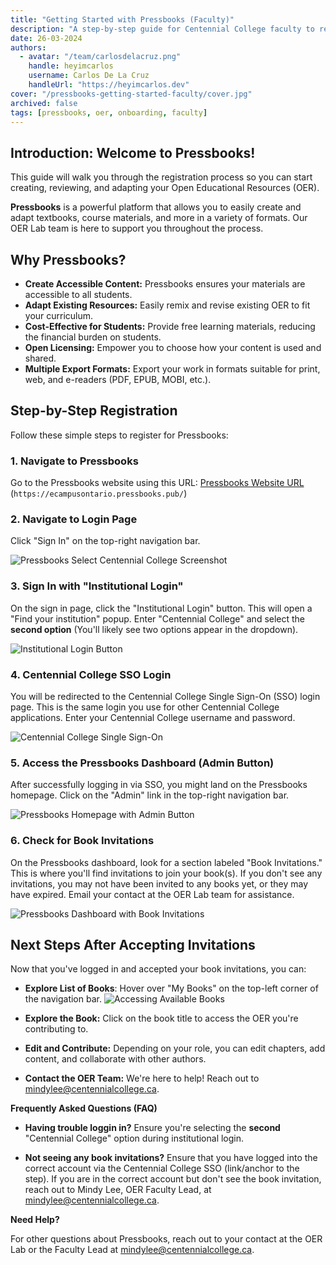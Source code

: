 ```yaml
---
title: "Getting Started with Pressbooks (Faculty)"
description: "A step-by-step guide for Centennial College faculty to register for Pressbooks and start creating Open Educational Resources (OER)."
date: 26-03-2024
authors:
  - avatar: "/team/carlosdelacruz.png"
    handle: heyimcarlos
    username: Carlos De La Cruz
    handleUrl: "https://heyimcarlos.dev"
cover: "/pressbooks-getting-started-faculty/cover.jpg"
archived: false
tags: [pressbooks, oer, onboarding, faculty]
---
```


## Introduction: Welcome to Pressbooks!

This guide will walk you through the registration process so you can start creating, reviewing, and adapting your Open Educational Resources (OER).

**Pressbooks** is a powerful platform that allows you to easily create and adapt textbooks, course materials, and more in a variety of formats. Our OER Lab team is here to support you throughout the process.

## Why Pressbooks?

-   **Create Accessible Content:** Pressbooks ensures your materials are accessible to all students.
-   **Adapt Existing Resources:** Easily remix and revise existing OER to fit your curriculum.
-   **Cost-Effective for Students:** Provide free learning materials, reducing the financial burden on students.
-   **Open Licensing:** Empower you to choose how your content is used and shared.
-   **Multiple Export Formats:** Export your work in formats suitable for print, web, and e-readers (PDF, EPUB, MOBI, etc.).

## Step-by-Step Registration

Follow these simple steps to register for Pressbooks:

### 1. Navigate to Pressbooks

Go to the Pressbooks website using this URL: [Pressbooks Website URL](https://ecampusontario.pressbooks.pub/) (`https://ecampusontario.pressbooks.pub/`)

### 2. Navigate to Login Page

Click "Sign In" on the top-right navigation bar.

![Pressbooks Select Centennial College Screenshot](/pressbooks-getting-started-faculty/header-sign-in.png)

### 3. Sign In with "Institutional Login"

On the sign in page, click the "Institutional Login" button. This will open a "Find your institution" popup. Enter "Centennial College" and select the **second option** (You'll likely see two options appear in the dropdown).

![Institutional Login Button](/pressbooks-getting-started-faculty/school-selection.png)

### 4. Centennial College SSO Login

You will be redirected to the Centennial College Single Sign-On (SSO) login page. This is the same login you use for other Centennial College applications. Enter your Centennial College username and password.

![Centennial College Single Sign-On](/pressbooks-getting-started-faculty/centennial-sso.png)

### 5. Access the Pressbooks Dashboard (Admin Button)

After successfully logging in via SSO, you might land on the Pressbooks homepage. Click on the "Admin" link in the top-right navigation bar.

![Pressbooks Homepage with Admin Button](/pressbooks-getting-started-faculty/header-admin.png)

### 6. Check for Book Invitations

On the Pressbooks dashboard, look for a section labeled "Book Invitations." This is where you'll find invitations to join your book(s). If you don't see any invitations, you may not have been invited to any books yet, or they may have expired. Email your contact at the OER Lab team for assistance.

![Pressbooks Dashboard with Book Invitations](/pressbooks-getting-started-faculty/book-invitations.png)

## Next Steps After Accepting Invitations

Now that you've logged in and accepted your book invitations, you can:

* **Explore List of Books**: Hover over "My Books" on the top-left corner of the navigation bar.
![Accessing Available Books](/pressbooks-getting-started-faculty/accessing-books.png)

*   **Explore the Book:** Click on the book title to access the OER you're contributing to.

*   **Edit and Contribute:** Depending on your role, you can edit chapters, add content, and collaborate with other authors. 

*   **Contact the OER Team:** We're here to help! Reach out to mindylee@centennialcollege.ca.

**Frequently Asked Questions (FAQ)**

- **Having trouble loggin in?** Ensure you're selecting the **second** "Centennial College" option during institutional login.

- **Not seeing any book invitations?** Ensure that you have logged into the correct account via the Centennial College SSO (link/anchor to the step). If you are in the correct account but don't see the book invitation, reach out to Mindy Lee, OER Faculty Lead, at mindylee@centennialcollege.ca.

**Need Help?**

For other questions about Pressbooks, reach out to your contact at the OER Lab or the Faculty Lead at mindylee@centennialcollege.ca.
